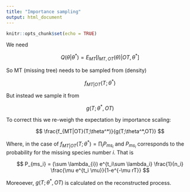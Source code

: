 ```yaml
---
title: "Importance sampling"
output: html_document
---
```


```r
knitr::opts_chunk$set(echo = TRUE)
```

We need


$$ Q(\theta|\theta^*) = E_{MT} [l_{MT,OT}(\theta) | OT, \theta^*] $$

So MT (missing tree) needs to be sampled from (density) 

$$ f_{MT|OT} (T ; \theta^*) $$

But instead we sample it from 

$$ g(T;\theta^*,OT) $$

To correct this  we re-weigh the expectation by importance scaling:

$$ \frac{f_{MT|OT}(T;\theta^*)}{g(T;\theta^*,OT)} $$


Where, in the case of $f_{MT|OT}(T;\theta^*)=\prod_i P_{ms_i}$ and $P_{ms_i}$ corresponds to the probability for the missing species number $i$. That is 

$$ P_{ms_i} = (\sum \lambda_{i}) e^{t_i\sum \lambda_i} \frac{1}{n_i} \frac{\mu e^{t_i \mu}}{1-e^{-\mu rT}} $$


Moreoever, $g(T;\theta^*,OT)$ is calculated on the reconstructed process. 

